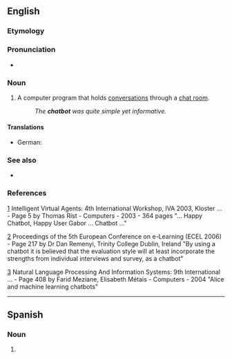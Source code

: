 ==English==

===Etymology===
{{suffix|en|chat|bot}}

===Pronunciation===
* {{audio|en-us-chatbot.ogg|Audio (US)|lang=en}}

===Noun===
{{en-noun}}

# {{lb|en|computer science}} A computer program that holds [[conversation]]s through a [[chat room]].
#: ''The '''chatbot''' was quite simple yet informative.''

====Translations====
{{trans-top|}}
* German: {{t+|de|Chatbot|m}}
{{trans-mid}}
{{trans-bottom}}

===See also===
* {{l|en|infobot}}

===References===
[http://books.google.com/books?id=Q59dd36njeoC&pg=PA5&dq=chatbot&sig=7PW1jQKKLa9sCf2W3XGF29CAoR8]
Intelligent Virtual Agents: 4th International Workshop, IVA 2003, Kloster ... - Page 5 by Thomas Rist - Computers - 2003 - 364 pages
"... Happy Chatbot, Happy User Gabor ... Chatbot ..."

[http://books.google.com/books?id=uhS1sd3gEB4C&pg=PA217&dq=chatbot&sig=L3Zr3vhMjaYiRTiNLoj_SNuiPRA]
Proceedings of the 5th European Conference on e-Learning (ECEL 2006) - Page 217
by Dr Dan Remenyi, Trinity College Dublin, Ireland
"By using a chatbot it is believed that the evaluation style will at least
incorporate the strengths from individual interviews and survey, as a chatbot"

[http://books.google.com/books?id=LblNRcAXUMQC&pg=PA408&dq=chatbot&sig=-of574N9mDG1wDm_1K9yp32qSow]
Natural Language Processing And Information Systems: 9th International ... - Page 408
by Farid Meziane, Elisabeth Métais - Computers - 2004
"Alice and machine learning chatbots"
----
==Spanish==

===Noun===
{{es-noun|m}}

# {{l|en|chatbot}}